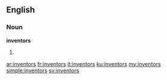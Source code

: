 ==English==

===Noun===
'''inventors'''

# {{plural of|inventor}}

[[ar:inventors]]
[[fr:inventors]]
[[it:inventors]]
[[ku:inventors]]
[[my:inventors]]
[[simple:inventors]]
[[sv:inventors]]